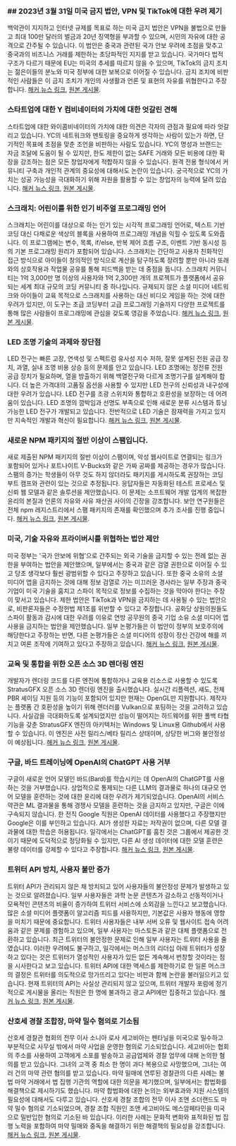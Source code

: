 

<CallToAction />

<Steps>

### ## 2023년 3월 31일 미국 금지 법안, VPN 및 TikTok에 대한 우려 제기

백악관이 지지하고 인터넷 규제를 목표로 하는 미국 금지 법안은 VPN을 불법으로 만들고 최대 100만 달러의 벌금과 20년 징역형을 부과할 수 있으며, 시민의 자유에 대한 공격으로 간주될 수 있습니다. 이 법안은 중국과 관련된 국가 안보 우려에 초점을 맞추고 중국과의 비즈니스 거래를 제한하는 초당파적인 지지를 받고 있습니다. 국가마다 법적 구조가 다르기 때문에 EU는 미국의 추세를 따르지 않을 수 있으며, TikTok의 금지 조치는 젊은이들의 분노와 미국 정부에 대한 보복으로 이어질 수 있습니다. 금지 조치에 비판적인 사람들은 이 금지 조치가 개인의 사생활과 언론 및 표현의 자유를 위협한다고 주장합니다.
[해커 뉴스 링크](http://news.ycombinator.com/item?id=35366955), [원본 게시물](https://www.youtube.com/watch?v=FWQGA_n5Z4M).

### 스타트업에 대한 Y 컴비네이터의 가치에 대한 엇갈린 견해

스타트업에 대한 와이콤비네이터의 가치에 대한 의견은 각자의 관점과 필요에 따라 엇갈리고 있습니다. YC의 네트워크와 멘토링을 중요하게 생각하는 사람이 있는가 하면, 단기적인 목표에 초점을 맞춘 조언을 비판하는 사람도 있습니다. YC의 명성과 브랜드는 자금 조달에 도움이 될 수 있지만, 한도 제한이 없는 SAFE 거래와 모든 비용에 대한 확장을 강조하는 점은 모든 창업자에게 적합하지 않을 수 있습니다. 원격 전용 형식에서 커뮤니티 구축과 개인적 관계의 중요성에 대해서도 논란이 있습니다. 궁극적으로 YC의 가치는 성공 가능성을 극대화하기 위해 자원을 활용할 수 있는 창업자의 능력에 달려 있습니다.
[해커 뉴스 링크](http://news.ycombinator.com/item?id=35373019), [원본 게시물](https://acecreamu.substack.com/p/is-y-combinator-worth-the-money).

### 스크래치: 어린이를 위한 인기 비주얼 프로그래밍 언어

스크래치는 어린이를 대상으로 하는 인기 있는 시각적 프로그래밍 언어로, 텍스트 기반 코딩 대신 다채로운 색상의 블록을 사용하여 프로그래밍 개념을 익힐 수 있도록 도와줍니다. 이 프로그램에는 변수, 목록, if/else, 반복 제어 흐름 구조, 이벤트 기반 동시성 등의 기본 프로그래밍 원리가 포함되어 있습니다. 스크래치는 간단하고 사용자 친화적인 접근 방식으로 아이들이 창의적인 방식으로 계산을 탐구하도록 장려할 뿐만 아니라 또래와의 상호작용과 작업물 공유를 통해 피드백을 받는 데 중점을 둡니다. 스크래치 커뮤니티는 1억 3,000만 명 이상의 사용자와 1억 2,300만 개의 프로젝트가 플랫폼에서 공유되는 세계 최대 규모의 코딩 커뮤니티 중 하나입니다. 규제되지 않은 소셜 미디어 네트워크와 아이들이 교육 목적으로 스크래치를 사용하는 대신 비디오 게임을 하는 것에 대한 우려가 있지만, 이 도구는 초급 코딩부터 고급 프로그래밍 기술까지 다양한 프로젝트를 통해 많은 사람들이 프로그래밍에 관심을 갖도록 영감을 주었습니다.
[해커 뉴스 링크](http://news.ycombinator.com/item?id=35373052), [원본 게시물](https://scratch.mit.edu/about).

### LED 조명 기술의 과제와 장단점

LED 전구는 빠른 고장, 연색성 및 스펙트럼 유사성 지수 저하, 잘못 설계된 전원 공급 장치, 과열, 실내 조명 비용 상승 등의 문제를 안고 있습니다. LED 조명에는 정전류 전원 공급 장치가 필요하며, 열을 방출하기 위해 백열전구와 다르게 조명기구를 설계해야 합니다. 더 높은 가격대의 고품질 옵션을 사용할 수 있지만 LED 전구의 신뢰성과 내구성에 대한 우려가 있습니다. LED 전구를 조광 스위치와 통합하고 호환성을 보장하는 데 어려움이 있습니다. LED 조명의 깜박임과 선명도 부족으로 인해 새로운 분류 시스템과 튜닝 가능한 LED 전구가 개발되고 있습니다. 전반적으로 LED 기술은 잠재력을 가지고 있지만 지속적인 개발과 혁신이 필요합니다.
[해커 뉴스 링크](http://news.ycombinator.com/item?id=35371750), [원본 게시물](https://nymag.com/strategist/article/led-light-bulbs-investigation.html).

### 새로운 NPM 패키지의 절반 이상이 스팸입니다.

새로 제출된 NPM 패키지의 절반 이상이 스팸이며, 악성 웹사이트로 연결되는 링크가 포함되어 있거나 포트나이트 V-Bucks와 같은 가짜 공짜를 제공하는 경우가 많습니다. 스팸의 증가는 학생들이 아무 것도 하지 않더라도 패키지를 게시하도록 권장하는 코딩 부트 캠프와 관련이 있는 것으로 추정됩니다. 응답자들은 자동화된 테스트 프로세스 및 신뢰 웹 모델과 같은 솔루션을 제안했습니다. 이 문제는 소프트웨어 개발 업계의 복잡한 윤리의 본질과 언론의 자유와 사유 재산권 사이의 긴장을 강조합니다. 보안 연구원들은 전체 npm 레지스트리에서 스팸 패키지의 존재를 확인했으며 추가 조사를 진행 중입니다.
[해커 뉴스 링크](http://news.ycombinator.com/item?id=35370728), [원본 게시물](https://blog.sandworm.dev/one-in-two-new-npm-packages-is-seo-spam-right-now).

### 미국, 기술 자유와 프라이버시를 위협하는 법안 제안

미국 정부는 '국가 안보에 위협'으로 간주되는 외국 기술을 금지할 수 있는 전례 없는 권한을 부여하는 법안을 제안했으며, 일부에서는 중국과 같은 검열 권한으로 이어질 수 있고 당초 생각보다 훨씬 광범위할 수 있다고 주장하고 있습니다. 또한 중국 소유의 소셜 미디어 앱을 금지하는 것에 대해 정보 검열로 가는 미끄러운 경사라는 일부 주장과 중국 기업이 미국 기술을 훔치고 스파이 목적으로 정보를 수집하는 것을 막아야 한다는 주장이 맞서고 있습니다. 제한 법안은 TikTok과 VPN을 금지하는 데 사용될 수 있는 법안으로, 비판론자들은 수정헌법 제1조를 위반할 수 있다고 주장합니다. 공화당 상원의원들도 스파이 활동과 감시에 대한 우려를 이유로 연방 공무원의 중국 기업 소유 소셜 미디어 앱 사용을 금지하는 법안을 제안했습니다. 일부 논평가들은 이 법안이 정부의 보호주의에 해당한다고 주장하는 반면, 다른 논평가들은 소셜 미디어의 성장이 정신 건강에 해를 끼치고 여론 조작에 기여하고 있다고 주장하고 있습니다.
[해커 뉴스 링크](http://news.ycombinator.com/item?id=35369075), [원본 게시물](https://www.vice.com/en/article/4a3ddb/restrict-act-insanely-broad-ban-tiktok-vpns).

### 교육 및 통합을 위한 오픈 소스 3D 렌더링 엔진

개발자가 렌더링 코드를 다른 엔진에 통합하거나 교육용 리소스로 사용할 수 있도록 StratusGFX 오픈 소스 3D 렌더링 엔진을 출시했습니다. 실시간 리플렉션, 섀도, 전체 PBR 셰이딩 지원 등의 기능이 포함되어 있지만 현재는 OpenGL만 지원합니다. 제작자는 플랫폼 간 호환성을 높이기 위해 렌더러를 Vulkan으로 포팅하는 것을 고려하고 있습니다. 사실감을 극대화하도록 설계되었지만 성능이 떨어지는 하드웨어를 위한 폴백 타협 기능을 갖춘 StratusGFX 엔진의 아키텍처는 Windows 및 Linux용 Github에서 사용할 수 있습니다. 이 엔진은 사전 릴리스/베타 릴리스 상태이며, 상당한 버그와 불안정성이 예상됩니다.
[해커 뉴스 링크](http://news.ycombinator.com/item?id=35370284), [원본 게시물](https://github.com/KTStephano/StratusGFX).

### 구글, 바드 트레이닝에 OpenAI의 ChatGPT 사용 거부

구글이 새로운 언어 모델인 바드(Bard)를 학습시키는 데 OpenAI의 ChatGPT를 사용하는 것을 거부했습니다. 상업적으로 통제되는 다른 LLM의 결과물로 하나의 대규모 언어 모델을 훈련하는 것에 대한 윤리에 대한 우려가 제기되었습니다. OpenAI의 서비스 약관은 ML 결과물을 통해 경쟁사 모델을 훈련하는 것을 금지하고 있지만, 구글은 이에 구속되지 않습니다. 한 전직 Google 직원은 OpenAI 데이터를 사용했다고 주장했지만 Google은 이를 부인하고 있습니다. AI가 생성한 자료는 저작권이 없으며, 다른 모델 결과물에 대한 학습은 허용됩니다. 일각에서는 ChatGPT를 훔친 것은 그룹에서 제공한 것이기 때문에 도덕적으로 정당화될 수 있지만, 다른 AI 생성 데이터에 대한 모델 훈련은 불량 데이터를 강제할 수 있다고 주장합니다.
[해커 뉴스 링크](http://news.ycombinator.com/item?id=35370915), [원본 게시물](https://twitter.com/steventey/status/1641267979399704576).

### 트위터 API 방치, 사용자 불만 증가

트위터 API가 관리되지 않은 채 방치되고 있어 사용자들의 불안정성 문제가 발생하고 있는 것으로 알려졌습니다. 일부 사용자들은 과학 논문 콘텐츠가 감소하고 선동적이거나 모욕적인 콘텐츠의 비율이 증가하여 트위터 서비스에 소외감을 느낀다고 보고했습니다. 많은 소셜 미디어 플랫폼이 알고리즘 피드를 사용하지만, 기본값은 사용자 행동에 영향을 미치기 때문에 중요합니다. 트위터 사용자들은 내부 서버 오류 및 웹사이트 접속 어려움과 같은 문제를 경험하고 있으며, 일부 사용자는 마스토돈과 같은 대체 플랫폼으로 전환하고 있습니다. 최근 트위터의 불안정한 문제로 인해 일부 사용자는 트위터 사용을 줄였습니다. 이러한 우려에도 불구하고, 일각에서는 머스크의 리더십 아래 트위터가 성장하고 있다는 것은 트위터가 열성적인 사용자가 있든 없든 계속해서 번창할 것이라는 점을 시사한다고 보고 있습니다. 트위터 API에 대한 액세스를 제한하기로 한 일론 머스크의 결정은 트위터를 의도적으로 망가뜨리고 있다는 비판과 함께 논란을 불러일으키고 있습니다. 현재 트위터의 API는 사실상 관리되지 않고 있으며, 트위터 개발자 포럼에 정기적으로 게시물을 올리는 직원은 한 명에 불과하고 광고 API에만 집중하고 있습니다.
[해커 뉴스 링크](http://news.ycombinator.com/item?id=35370152), [원본 게시물](https://snarfed.org/the-twitter-api-is-now-effectively-unmaintained).

### 산호세 경찰 조합장, 마약 밀수 혐의로 기소됨

산호세 경찰관 협회의 전무 이사 소니아 로사 세고비아는 펜타닐을 미국으로 밀수하고 부분적으로 사무실 밖에서 마약 사업을 운영한 혐의로 기소되었습니다. 세고비아는 협회의 주소를 사용하여 고객에게 소포를 발송하고 공급업체와 경찰 업무에 대해 논의한 혐의를 받고 있습니다. 그녀의 고객 중 최소 한 명이 과다 복용으로 사망했으며, 그녀는 여러 건의 마약 관련 혐의를 받고 있습니다. 마약 밀매에 연루된 경찰관의 다른 사례는 불법 마약 거래에서 법 집행 기관의 역할에 대한 의문을 제기했으며, 일부에서는 합법화를 해결책으로 제시하기도 했습니다. 마약 합법화에 대한 논의는 외부효과와 지원 시스템의 필요성에 대해서도 다루고 있습니다. 산호세 경찰 조합의 전무 이사 조앤 소더랜드도 마약 밀수 혐의로 기소되었으며, 경찰 조합 직원인 조앤 세고비아도 메스암페타민을 미국으로 밀반입한 혐의로 기소된 바 있습니다. 이러한 사례는 문화적 변화와 표적화된 법 집행 노력을 포함하여 마약 밀매와 중독을 해결하기 위한 해결책의 필요성을 강조합니다.
[해커 뉴스 링크](http://news.ycombinator.com/item?id=35376488), [원본 게시물](https://www.washingtonexaminer.com/news/crime/san-jose-police-union-director-smuggle-fentanyl-charge).

</Steps>
